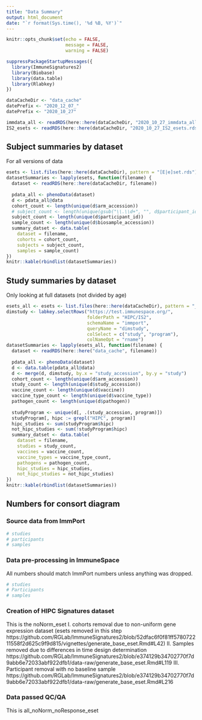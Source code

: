```yaml
---
title: "Data Summary"
output: html_document
date: "`r format(Sys.time(), '%d %B, %Y')`"
---
```


```r
knitr::opts_chunk$set(echo = FALSE, 
                      message = FALSE,
                      warning = FALSE)
```

```r
suppressPackageStartupMessages({
  library(ImmuneSignatures2)
  library(Biobase)
  library(data.table)
  library(Rlabkey)
})
```

```r
dataCacheDir <- "data_cache"
datePrefix <- "2020_12_07_"
datePrefix <- "2020_10_27"
```

```r

immdata_all <- readRDS(here::here(dataCacheDir, "2020_10_27_immdata_all.rds"))
IS2_esets <- readRDS(here::here(dataCacheDir, "2020_10_27_IS2_esets.rds"))
```

## Subject summaries by dataset

For all versions of data

```r
esets <- list.files(here::here(dataCacheDir), pattern = "[E|e]set.rds")
datasetSummaries <- lapply(esets, function(filename) {
  dataset <- readRDS(here::here(dataCacheDir, filename))
  
  pdata_all <- phenoData(dataset)
  d <- pdata_all@data
  cohort_count <- length(unique(d$arm_accession))
  # subject_count <- length(unique(gsub("\\.\\d+", "", d$participant_id)))
  subject_count <- length(unique(d$participant_id))
  sample_count <- length(unique(d$biosample_accession))
  summary_datset <- data.table(
    dataset = filename,
    cohorts = cohort_count, 
    subjects = subject_count, 
    samples = sample_count)
})
knitr::kable(rbindlist(datasetSummaries))
```

## Study summaries by dataset

Only looking at full datasets (not divided by age)

```r
esets_all <- esets <- list.files(here::here(dataCacheDir), pattern = "_all_")
dimstudy <- labkey.selectRows("https://test.immunespace.org/", 
                              folderPath = "HIPC/IS2", 
                              schemaName = "immport", 
                              queryName = "dimstudy", 
                              colSelect = c("study", "program"),
                              colNameOpt = "rname")
datasetSummaries <- lapply(esets_all, function(filename) {
  dataset <- readRDS(here::here("data_cache", filename))
  
  pdata_all <- phenoData(dataset)
  d <- data.table(pdata_all@data)
  d <- merge(d, dimstudy, by.x = "study_accession", by.y = "study")
  cohort_count <- length(unique(d$arm_accession))
  study_count <- length(unique(d$study_accession))
  vaccine_count <- length(unique(d$vaccine))
  vaccine_type_count <- length(unique(d$vaccine_type))
  pathogen_count <- length(unique(d$pathogen))
  
  studyProgram <- unique(d[, .(study_accession, program)])
  studyProgram[, hipc := grepl("HIPC", program)]
  hipc_studies <- sum(studyProgram$hipc)
  not_hipc_studies <- sum(!studyProgram$hipc)
  summary_datset <- data.table(
    dataset = filename,
    studies = study_count, 
    vaccines = vaccine_count, 
    vaccine_types = vaccine_type_count,
    pathogens = pathogen_count,
    hipc_studies = hipc_studies,
    not_hipc_studies = not_hipc_studies)
})
knitr::kable(rbindlist(datasetSummaries))
```

## Numbers for consort diagram

### Source data from ImmPort
```r
# studies
# participants
# samples
```

### Data pre-processing in ImmuneSpace
All numbers should match ImmPort numbers unless anything was dropped. 
```r
# studies
# Participants
# samples
```

### Creation of HIPC Signatures dataset
This is the noNorm_eset 
I. cohorts removal due to non-uniform gene expression dataset (esets removed in this step https://github.com/RGLab/ImmuneSignatures2/blob/52dfac6f0f81ff578072211558f2d625c9f9d815/vignettes/generate_base_eset.Rmd#L42)
II. Samples removed due to differences in time design determination https://github.com/RGLab/ImmuneSignatures2/blob/e374129b34702770f7d9abb6e72033abf922dfb1/data-raw/generate_base_eset.Rmd#L119
III. Participant removal with no baseline sample https://github.com/RGLab/ImmuneSignatures2/blob/e374129b34702770f7d9abb6e72033abf922dfb1/data-raw/generate_base_eset.Rmd#L216

### Data passed QC/QA
This is all_noNorm_noResponse_eset



